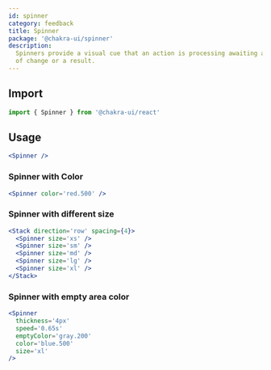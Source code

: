```yaml
---
id: spinner
category: feedback
title: Spinner
package: '@chakra-ui/spinner'
description:
  Spinners provide a visual cue that an action is processing awaiting a course
  of change or a result.
---
```


## Import

```js
import { Spinner } from '@chakra-ui/react'
```

## Usage

```jsx
<Spinner />
```

### Spinner with Color

```jsx
<Spinner color='red.500' />
```

### Spinner with different size

```jsx
<Stack direction='row' spacing={4}>
  <Spinner size='xs' />
  <Spinner size='sm' />
  <Spinner size='md' />
  <Spinner size='lg' />
  <Spinner size='xl' />
</Stack>
```

### Spinner with empty area color

```jsx
<Spinner
  thickness='4px'
  speed='0.65s'
  emptyColor='gray.200'
  color='blue.500'
  size='xl'
/>
```
